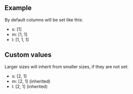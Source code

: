 ## Example

By default columns will be set like this:

- s: [1]
- m: [1, 1]
- l: [1, 1, 1]

<LiveCodeEditor />

## Custom values

Larger sizes will inherit from smaller sizes, if they are not set:

- s: [2, 1]
- m: [2, 1] (inherited)
- l: [2, 1] (inherited)

<LiveCodeEditor example="custom-values" />
